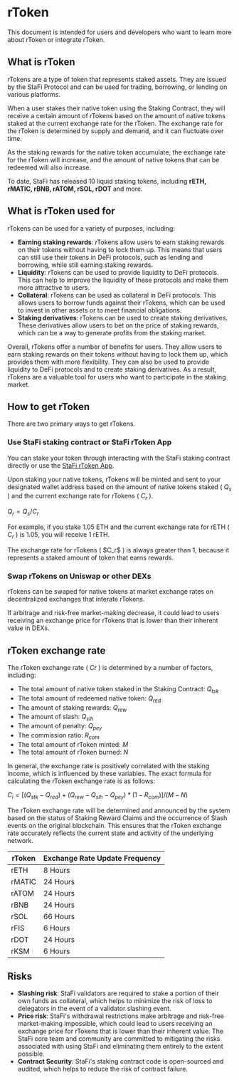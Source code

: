 # rToken

This document is intended for users and developers who want to learn more about rToken or integrate rToken.

## What is rToken

rTokens are a type of token that represents staked assets. They are issued by the StaFi Protocol and can be used for trading, borrowing, or lending on various platforms.

When a user stakes their native token using the Staking Contract, they will receive a certain amount of rTokens based on the amount of native tokens staked at the current exchange rate for the rToken. The exchange rate for the rToken is determined by supply and demand, and it can fluctuate over time.

As the staking rewards for the native token accumulate, the exchange rate for the rToken will increase, and the amount of native tokens that can be redeemed will also increase.

To date, StaFi has released 10 liquid staking tokens, including **rETH, rMATIC, rBNB, rATOM, rSOL, rDOT** and more.

## What is rToken used for

rTokens can be used for a variety of purposes, including:
- **Earning staking rewards**: rTokens allow users to earn staking rewards on their tokens without having to lock them up. This means that users can still use their tokens in DeFi protocols, such as lending and borrowing, while still earning staking rewards.
- **Liquidity**: rTokens can be used to provide liquidity to DeFi protocols. This can help to improve the liquidity of these protocols and make them more attractive to users.
- **Collateral**: rTokens can be used as collateral in DeFi protocols. This allows users to borrow funds against their rTokens, which can be used to invest in other assets or to meet financial obligations.
- **Staking derivatives**: rTokens can be used to create staking derivatives. These derivatives allow users to bet on the price of staking rewards, which can be a way to generate profits from the staking market.

Overall, rTokens offer a number of benefits for users. They allow users to earn staking rewards on their tokens without having to lock them up, which provides them with more flexibility. They can also be used to provide liquidity to DeFi protocols and to create staking derivatives. As a result, rTokens are a valuable tool for users who want to participate in the staking market.

## How to get rToken 

There are two primary ways to get rTokens.

### Use StaFi staking contract or StaFi rToken App

You can stake your token through interacting with the StaFi staking contract directly or use the [StaFi rToken App](https://app.stafi.io).

Upon staking your native tokens, rTokens will be minted and sent to your designated wallet address based on the amount of native tokens staked ( $Q_s$ ) and the current exchange rate for rTokens ( $C_r$ ).

$Q_r=Q_s/C_r$

For example, if you stake 1.05 ETH and the current exchange rate for rETH ( $C_r$ ) is 1.05, you will receive 1 rETH.


<Callout type="info">
The exchange rate for rTokens ( $C_r$ ) is always greater than 1, because it represents a staked amount of token that earns rewards.
</Callout>

### Swap rTokens on Uniswap or other DEXs

rTokens can be swaped for native tokens at market exchange rates on decentralized exchanges that interate rTokens.

<Callout type="info">
If arbitrage and risk-free market-making decrease, it could lead to users receiving an exchange price for rTokens that is lower than their inherent value in DEXs.
</Callout>

## rToken exchange rate
The rToken exchange rate ( $Cr$ ) is determined by a number of factors, including:
- The total amount of native token staked in the Staking Contract: $Q_{tsk}$
- The total amount of redeemed native token: $Q_{red}$
- The amount of staking rewards: $Q_{rew}$
- The amount of slash: $Q_{slh}$
- The amount of penalty: $Q_{pey}$
- The commission ratio: $R_{com}$
- The total amount of rToken minted: $M$
- The total amount of rToken burned: $N$

In general, the exchange rate is positively correlated with the staking income, which is influenced by these variables. The exact formula for calculating the rToken exchange rate is as follows:

$C_{i}={[\left(Q_{stk}-Q_{red}\right)+\left(Q_{rew}-Q_{slh}-Q_{pey}\right) *\left(1-R_{com}\right)]}/{(M-N)}$

The rToken exchange rate will be determined and announced by the system based on the status of Staking Reward Claims and the occurrence of Slash events on the original blockchain. This ensures that the rToken exchange rate accurately reflects the current state and activity of the underlying network.

| rToken | Exchange Rate Update Frequency |
| --- | --- |
| rETH | 8 Hours |
| rMATIC | 24 Hours |
| rATOM | 24 Hours |
| rBNB | 24 Hours |
| rSOL | 66 Hours |
| rFIS | 6 Hours |
| rDOT | 24 Hours |
| rKSM | 6 Hours |

## Risks

- **Slashing risk**: StaFi validators are required to stake a portion of their own funds as collateral, which helps to minimize the risk of loss to delegators in the event of a validator slashing event.
- **Price risk**: StaFi's withdrawal restrictions make arbitrage and risk-free market-making impossible, which could lead to users receiving an exchange price for rTokens that is lower than their inherent value. The StaFi core team and community are committed to mitigating the risks associated with using StaFi and eliminating them entirely to the extent possible.
- **Contract Security**: StaFi's staking contract code is open-sourced and audited, which helps to reduce the risk of contract failure.